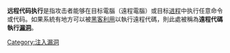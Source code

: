 {{noteTA
|G1=IT
|1=zh:代碼; zh-hans:代码; zh-hant:程式碼;
}}
{{Expand language|1=en|time=2021-04-12T07:50:28+00:00}}
'''远程代码执行'''是指攻击者能够在目标電腦（遠程電腦）或目标[[进程|进程]]中执行任意命令或代码。如果系統有地方可以被[[黑客|黑客]][[漏洞利用|利用]]以執行遠程代碼，則此處被稱為'''遠程代碼執行[[安全漏洞|漏洞]]'''。

[[Category:注入漏洞|Category:注入漏洞]]